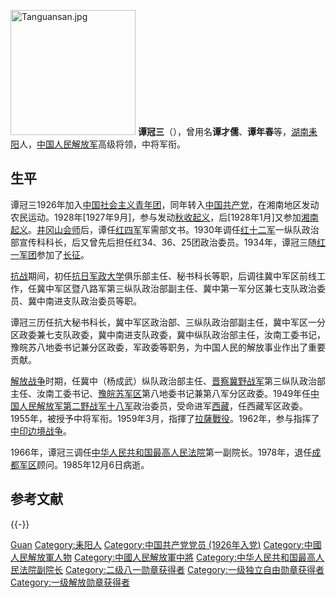 {{Unreferenced|time=2021-10-10T02:09:03+00:00}}
[[File:Tanguansan.jpg|200px]]
'''谭冠三'''（{{bd|1905年|1月31日|1985年|12月6日|T谭}}），曾用名'''谭才儒'''、'''谭年春'''等，[[湖南省|湖南]][[耒阳县|耒阳]]人，[[中国人民解放军|中国人民解放军]]高级将领，中将军衔。

== 生平 ==
谭冠三1926年加入[[中国社会主义青年团|中国社会主义青年团]]，同年转入[[中国共产党|中国共产党]]，在湘南地区发动农民运动。1928年[1927年9月]，参与发动[[秋收起义|秋收起义]]，后[1928年1月]又参加[[湘南起义|湘南起义]]。[[井冈山会师|井冈山会师]]后，谭任[[红四军_(红一方面军)|红四军]]军需部文书。1930年调任[[红十二军|红十二军]]一纵队政治部宣传科科长，后又曾先后担任红34、36、25团政治委员。1934年，谭冠三随[[红一军团|红一军团]]参加了[[长征|长征]]。

[[中国抗日战争|抗战]]期间，初任[[抗日军政大学|抗日军政大学]]俱乐部主任、秘书科长等职，后调往冀中军区前线工作，任冀中军区暨八路军第三纵队政治部副主任、冀中第一军分区兼七支队政治委员、冀中南进支队政治委员等职。

谭冠三历任抗大秘书科长，冀中军区政治部、三纵队政治部副主任，冀中军区一分区政委兼七支队政委，冀中南进支队政委，冀中纵队政治部主任，汝南工委书记，豫皖苏八地委书记兼分区政委，军政委等职务，为中国人民的解放事业作出了重要贡献。 

[[解放战争|解放战争]]时期，任冀中（杨成武）纵队政治部主任、[[晋察冀野战军|晋察冀野战军]]第三纵队政治部主任、汝南工委书记、[[豫皖苏军区|豫皖苏军区]]第八地委书记兼第八军分区政委。1949年任[[中国人民解放军第二野战军|中国人民解放军第二野战军]][[中国人民解放军第18军|十八军]]政治委员，受命进军[[西藏|西藏]]，任西藏军区政委。1955年，被授予中将军衔。1959年3月，指揮了[[1959年藏区骚乱|拉薩戰役]]。1962年，参与指挥了[[中印边境战争|中印边境战争]]。

1966年，谭冠三调任[[中华人民共和国最高人民法院|中华人民共和国最高人民法院]]第一副院长。1978年，退任[[成都军区|成都军区]]顾问。1985年12月6日病逝。

== 参考文献 ==
{{Reflist}}

{{start box}}
{{s-par|prc-lcppcc}}
{{s-new}}
{{s-title|[[中国人民政治协商会议西藏自治区委员会|中国人民政治协商会议西藏自治区委员会]]主席|1959年12月－1965年9月}}
{{s-after|[[张国华_(1914年)|张国华]]}}
{{s-mil|pla}}
{{s-new}}
{{s-title|[[中国人民解放军西藏军区|中国人民解放军西藏军区]]政治委员|1958年11月－1965年8月}}
{{s-after|[[张经武|张经武]]}}
{{s-legal|prc-cour}}
{{s-before|[[吴德峰|吴德峰]]}}
{{s-title|[[中华人民共和国最高人民法院副院长|中华人民共和国最高人民法院第一副院长]]|1966年11月－？}}
{{s-none|取消设置}}
{{end box}}

{{-}}
{{中华人民共和国西藏自治区正职领导人}}
{{中國人民解放軍開國中將}}

{{Authority control}}
{{DEFAULTSORT:Tan谭}}
[[Category:譚姓|Guan]]
[[Category:耒阳人|Category:耒阳人]]
[[Category:中国共产党党员_(1926年入党)|Category:中国共产党党员 (1926年入党)]]
[[Category:中國人民解放軍人物|Category:中國人民解放軍人物]]
[[Category:中國人民解放軍中將|Category:中國人民解放軍中將]]
[[Category:中华人民共和国最高人民法院副院长|Category:中华人民共和国最高人民法院副院长]]
[[Category:二级八一勋章获得者|Category:二级八一勋章获得者]]
[[Category:一级独立自由勋章获得者|Category:一级独立自由勋章获得者]]
[[Category:一级解放勋章获得者|Category:一级解放勋章获得者]]